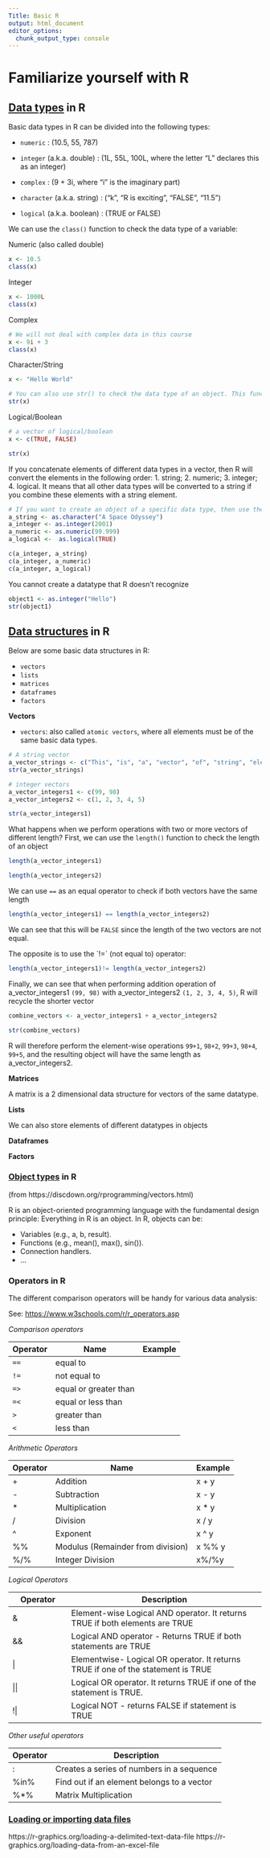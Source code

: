 ```yaml
---
Title: Basic R
output: html_document
editor_options: 
  chunk_output_type: console
---
```


# Familiarize yourself with R

## [Data types]{.underline} in R

Basic data types in R can be divided into the following types:

-   `numeric` : (10.5, 55, 787)

-   `integer` (a.k.a. double) : (1L, 55L, 100L, where the letter "L" declares this as an integer)

-   `complex` : (9 + 3i, where "i" is the imaginary part)

-   `character` (a.k.a. string) : ("k", "R is exciting", "FALSE", "11.5")

-   `logical` (a.k.a. boolean) : (TRUE or FALSE)

We can use the `class()` function to check the data type of a variable:

Numeric (also called double)

```r
x <- 10.5
class(x)

```

Integer

```r

x <- 1000L
class(x)

```

Complex

```r
# We will not deal with complex data in this course
x <- 9i + 3
class(x)
```

Character/String

```r

x <- "Hello World"

# You can also use str() to check the data type of an object. This function will give more detailed information about the elements in the object
str(x)
```

Logical/Boolean

```r

# a vector of logical/boolean
x <- c(TRUE, FALSE)

str(x)

```

If you concatenate elements of different data types in a vector, then R will convert the elements in the following order: 1. string; 2. numeric; 3. integer; 4. logical. It means that all other data types will be converted to a string if you combine these elements with a string element.

```r
# If you want to create an object of a specific data type, then use the as.xxx functions
a_string <- as.character("A Space Odyssey")
a_integer <- as.integer(2001)
a_numeric <- as.numeric(99.999)
a_logical <-  as.logical(TRUE)

c(a_integer, a_string)
c(a_integer, a_numeric)
c(a_integer, a_logical)

```

You cannot create a datatype that R doesn't recognize

```r
object1 <- as.integer("Hello")
str(object1)
```

## [Data structures]{.underline} in R

Below are some basic data structures in R:

-   `vectors`
-   `lists`
-   `matrices`
-   `dataframes`
-   `factors`

**Vectors**

-   `vectors`: also called `atomic vectors`, where all elements must be of the same basic data types.

```r
# A string vector
a_vector_strings <- c("This", "is", "a", "vector", "of", "string", "elements")
str(a_vector_strings)


```

```r
# integer vectors
a_vector_integers1 <- c(99, 98)
a_vector_integers2 <- c(1, 2, 3, 4, 5)

str(a_vector_integers1)
```

What happens when we perform operations with two or more vectors of different length? First, we can use the `length()` function to check the length of an object

```r

length(a_vector_integers1)

length(a_vector_integers2)

```

We can use `==` as an equal operator to check if both vectors have the same length

```r

length(a_vector_integers1) == length(a_vector_integers2)


```

We can see that this will be `FALSE` since the length of the two vectors are not equal.

The opposite is to use the \`!=\` (not equal to) operator:

```r
length(a_vector_integers1)!= length(a_vector_integers2)
```

Finally, we can see that when performing addition operation of a_vector_integers1 `(99, 98)` with a_vector_integers2 `(1, 2, 3, 4, 5)`, R will recycle the shorter vector

```r
combine_vectors <- a_vector_integers1 + a_vector_integers2

str(combine_vectors)
```

R will therefore perform the element-wise operations `99+1`, `98+2`, `99+3`, `98+4`, `99+5`, and the resulting object will have the same length as a_vector_integers2.

**Matrices**

A matrix is a 2 dimensional data structure for vectors of the same datatype.

**Lists**

We can also store elements of different datatypes in objects

**Dataframes**

**Factors**

### [Object types]{.underline} in R

(from https://discdown.org/rprogramming/vectors.html)

R is an object-oriented programming language with the fundamental design principle: Everything in R is an object. In R, objects can be:

-   Variables (e.g., a, b, result).
-   Functions (e.g., mean(), max(), sin()).
-   Connection handlers.
-   ...

### Operators in R

The different comparison operators will be handy for various data analysis:

See: <https://www.w3schools.com/r/r_operators.asp>

*Comparison operators*

| Operator | Name                  | Example |
|----------|-----------------------|---------|
| `==`     | equal to              |         |
| `!=`     | not equal to          |         |
| `=>`     | equal or greater than |         |
| `=<`     | equal or less than    |         |
| `>`      | greater than          |         |
| `<`      | less than             |         |

*Arithmetic Operators*

| Operator | Name                              | Example |
|----------|-----------------------------------|---------|
| \+       | Addition                          | x + y   |
| \-       | Subtraction                       | x - y   |
| \*       | Multiplication                    | x \* y  |
| /        | Division                          | x / y   |
| \^       | Exponent                          | x \^ y  |
| %%       | Modulus (Remainder from division) | x %% y  |
| %/%      | Integer Division                  | x%/%y   |

*Logical Operators*

| Operator | Description                                                                       |
|-----------------|-------------------------------------------------------|
| &        | Element-wise Logical AND operator. It returns TRUE if both elements are TRUE      |
| &&       | Logical AND operator - Returns TRUE if both statements are TRUE                   |
| \|       | Elementwise- Logical OR operator. It returns TRUE if one of the statement is TRUE |
| \|\|     | Logical OR operator. It returns TRUE if one of the statement is TRUE.             |
| !\|      | Logical NOT - returns FALSE if statement is TRUE                                  |

*Other useful operators*

| Operator | Description                                |
|----------|--------------------------------------------|
| :        | Creates a series of numbers in a sequence  |
| %in%     | Find out if an element belongs to a vector |
| %\*%     | Matrix Multiplication                      |

### [Loading or importing data files]{.underline}

https://r-graphics.org/loading-a-delimited-text-data-file https://r-graphics.org/loading-data-from-an-excel-file
